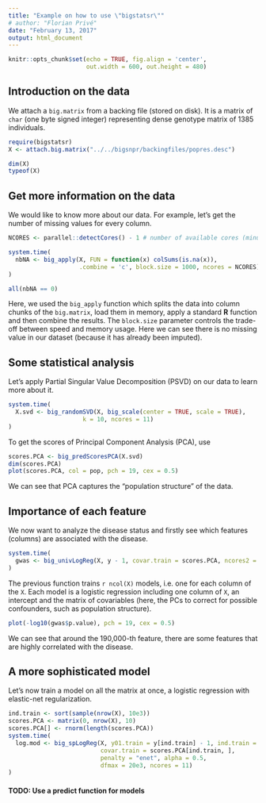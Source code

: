 ```yaml
---
title: "Example on how to use \"bigstatsr\""
# author: "Florian Privé"
date: "February 13, 2017"
output: html_document
---
```


```r
knitr::opts_chunk$set(echo = TRUE, fig.align = 'center',
                      out.width = 600, out.height = 480)
```

## Introduction on the data

We attach a `big.matrix` from a backing file (stored on disk). It is a matrix of `char` (one byte signed integer) representing dense genotype matrix of 1385 individuals. 
```r
require(bigstatsr)
X <- attach.big.matrix("../../bigsnpr/backingfiles/popres.desc")
```
 
```r
dim(X)
typeof(X)
```

## Get more information on the data

We would like to know more about our data. For example, let's get the number of missing values for every column.

```r
NCORES <- parallel::detectCores() - 1 # number of available cores (minus 1)

system.time(
  nbNA <- big_apply(X, FUN = function(x) colSums(is.na(x)), 
                    .combine = 'c', block.size = 1000, ncores = NCORES)
)

all(nbNA == 0)
```

Here, we used the `big_apply` function which splits the data into column chunks of the `big.matrix`, load them in memory, apply a standard __R__ function and then combine the results. The `block.size` parameter controls the trade-off between speed and memory usage. Here we can see there is no missing value in our dataset (because it has already been imputed).

## Some statistical analysis

Let's apply Partial Singular Value Decomposition (PSVD) on our data to learn more about it.

```r
system.time(
  X.svd <- big_randomSVD(X, big_scale(center = TRUE, scale = TRUE),
                     k = 10, ncores = 11)
)
```

To get the scores of Principal Component Analysis (PCA), use 
```r
scores.PCA <- big_predScoresPCA(X.svd)
dim(scores.PCA)
plot(scores.PCA, col = pop, pch = 19, cex = 0.5)
```
We can see that PCA captures the "population structure" of the data. 

## Importance of each feature

We now want to analyze the disease status and firstly see which features (columns) are associated with the disease. 

```r
system.time(
  gwas <- big_univLogReg(X, y - 1, covar.train = scores.PCA, ncores2 = 6)
)
```

The previous function trains `r ncol(X)` models, i.e. one for each column of the `X`. Each model is a logistic regression including one column of `X`, an intercept and the matrix of covariables (here, the PCs to correct for possible confounders, such as population structure). 

```r
plot(-log10(gwas$p.value), pch = 19, cex = 0.5)
```

We can see that around the 190,000-th feature, there are some features that are highly correlated with the disease.

## A more sophisticated model

Let's now train a model on all the matrix at once, a logistic regression with elastic-net regularization.

```r
ind.train <- sort(sample(nrow(X), 10e3))
scores.PCA <- matrix(0, nrow(X), 10)
scores.PCA[] <- rnorm(length(scores.PCA))
system.time(
  log.mod <- big_spLogReg(X, y01.train = y[ind.train] - 1, ind.train = ind.train,
                          covar.train = scores.PCA[ind.train, ], 
                          penalty = "enet", alpha = 0.5, 
                          dfmax = 20e3, ncores = 11)
)
```
#### TODO: Use a predict function for models
